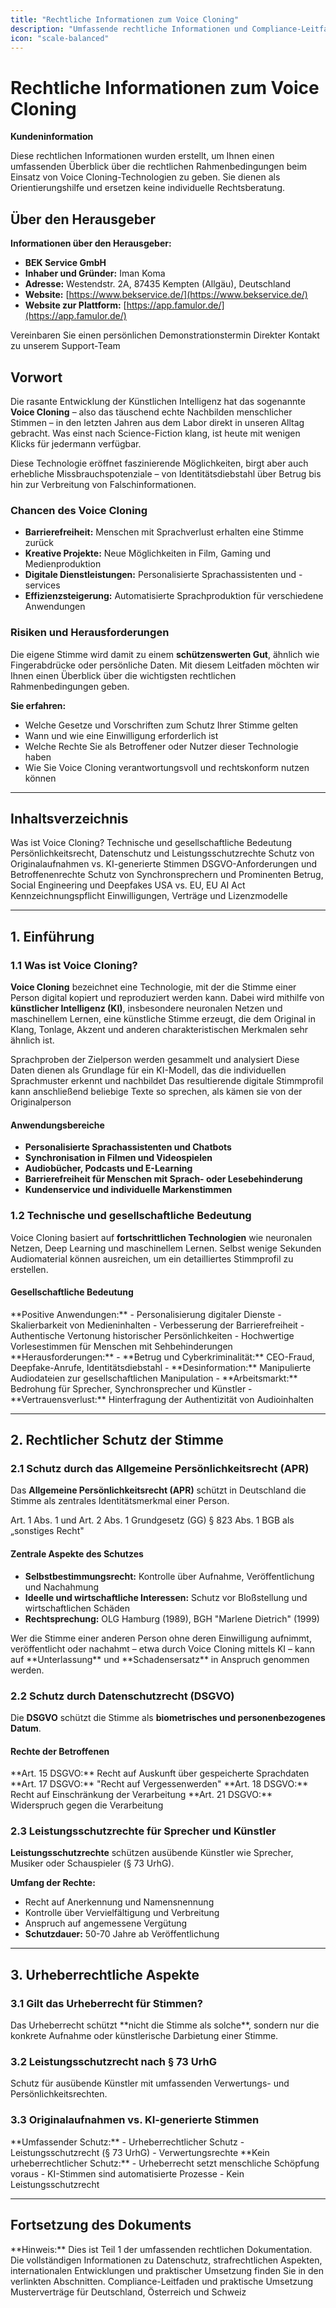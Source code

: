 ```yaml
---
title: "Rechtliche Informationen zum Voice Cloning"
description: "Umfassende rechtliche Informationen und Compliance-Leitfaden für Voice Cloning-Technologien im deutschen, österreichischen und schweizerischen Rechtsraum"
icon: "scale-balanced"
---
```


# Rechtliche Informationen zum Voice Cloning
**Kundeninformation**

<Info>
Diese rechtlichen Informationen wurden erstellt, um Ihnen einen umfassenden Überblick über die rechtlichen Rahmenbedingungen beim Einsatz von Voice Cloning-Technologien zu geben. Sie dienen als Orientierungshilfe und ersetzen keine individuelle Rechtsberatung.
</Info>

## Über den Herausgeber

**Informationen über den Herausgeber:**
- **BEK Service GmbH**
- **Inhaber und Gründer:** Iman Koma
- **Adresse:** Westendstr. 2A, 87435 Kempten (Allgäu), Deutschland
- **Website:** [https://www.bekservice.de/](https://www.bekservice.de/)
- **Website zur Plattform:** [https://app.famulor.de/](https://app.famulor.de/)

<CardGroup cols={2}>
  <Card title="Demo anfragen" icon="calendar-days" href="https://cal.com/bek-group/demotermine">
    Vereinbaren Sie einen persönlichen Demonstrationstermin
  </Card>
  <Card title="Support kontaktieren" icon="envelope" href="mailto:support@famulor.io">
    Direkter Kontakt zu unserem Support-Team
  </Card>
</CardGroup>

## Vorwort

Die rasante Entwicklung der Künstlichen Intelligenz hat das sogenannte **Voice Cloning** – also das täuschend echte Nachbilden menschlicher Stimmen – in den letzten Jahren aus dem Labor direkt in unseren Alltag gebracht. Was einst nach Science-Fiction klang, ist heute mit wenigen Klicks für jedermann verfügbar.

<Warning>
Diese Technologie eröffnet faszinierende Möglichkeiten, birgt aber auch erhebliche Missbrauchspotenziale – von Identitätsdiebstahl über Betrug bis hin zur Verbreitung von Falschinformationen.
</Warning>

### Chancen des Voice Cloning

- **Barrierefreiheit:** Menschen mit Sprachverlust erhalten eine Stimme zurück
- **Kreative Projekte:** Neue Möglichkeiten in Film, Gaming und Medienproduktion
- **Digitale Dienstleistungen:** Personalisierte Sprachassistenten und -services
- **Effizienzsteigerung:** Automatisierte Sprachproduktion für verschiedene Anwendungen

### Risiken und Herausforderungen

Die eigene Stimme wird damit zu einem **schützenswerten Gut**, ähnlich wie Fingerabdrücke oder persönliche Daten. Mit diesem Leitfaden möchten wir Ihnen einen Überblick über die wichtigsten rechtlichen Rahmenbedingungen geben.

**Sie erfahren:**
- Welche Gesetze und Vorschriften zum Schutz Ihrer Stimme gelten
- Wann und wie eine Einwilligung erforderlich ist
- Welche Rechte Sie als Betroffener oder Nutzer dieser Technologie haben
- Wie Sie Voice Cloning verantwortungsvoll und rechtskonform nutzen können

---

## Inhaltsverzeichnis

<CardGroup cols={3}>
  <Card title="1. Einführung" icon="book-open" href="#1-einführung">
    Was ist Voice Cloning? Technische und gesellschaftliche Bedeutung
  </Card>
  <Card title="2. Rechtlicher Schutz" icon="shield" href="#2-rechtlicher-schutz-der-stimme">
    Persönlichkeitsrecht, Datenschutz und Leistungsschutzrechte
  </Card>
  <Card title="3. Urheberrecht" icon="copyright" href="#3-urheberrechtliche-aspekte">
    Schutz von Originalaufnahmen vs. KI-generierte Stimmen
  </Card>
  <Card title="4. Datenschutz" icon="user-shield" href="#4-datenschutzrechtliche-anforderungen">
    DSGVO-Anforderungen und Betroffenenrechte
  </Card>
  <Card title="5. Wirtschaftliche Interessen" icon="coins" href="#5-persönlichkeitsrecht-und-wirtschaftliche-interessen">
    Schutz von Synchronsprechern und Prominenten
  </Card>
  <Card title="6. Strafrecht" icon="gavel" href="#6-strafrechtliche-aspekte">
    Betrug, Social Engineering und Deepfakes
  </Card>
  <Card title="7. Internationale Entwicklungen" icon="globe" href="#7-internationale-entwicklungen">
    USA vs. EU, EU AI Act Kennzeichnungspflicht
  </Card>
  <Card title="8. Praktische Umsetzung" icon="file-contract" href="#8-praktische-umsetzung">
    Einwilligungen, Verträge und Lizenzmodelle
  </Card>
</CardGroup>

---

## 1. Einführung

### 1.1 Was ist Voice Cloning?

**Voice Cloning** bezeichnet eine Technologie, mit der die Stimme einer Person digital kopiert und reproduziert werden kann. Dabei wird mithilfe von **künstlicher Intelligenz (KI)**, insbesondere neuronalen Netzen und maschinellem Lernen, eine künstliche Stimme erzeugt, die dem Original in Klang, Tonlage, Akzent und anderen charakteristischen Merkmalen sehr ähnlich ist.

<Steps>
  <Step title="Datensammlung">
    Sprachproben der Zielperson werden gesammelt und analysiert
  </Step>
  <Step title="KI-Training">
    Diese Daten dienen als Grundlage für ein KI-Modell, das die individuellen Sprachmuster erkennt und nachbildet
  </Step>
  <Step title="Stimmprofil-Erstellung">
    Das resultierende digitale Stimmprofil kann anschließend beliebige Texte so sprechen, als kämen sie von der Originalperson
  </Step>
</Steps>

#### Anwendungsbereiche

- **Personalisierte Sprachassistenten und Chatbots**
- **Synchronisation in Filmen und Videospielen**
- **Audiobücher, Podcasts und E-Learning**
- **Barrierefreiheit für Menschen mit Sprach- oder Lesebehinderung**
- **Kundenservice und individuelle Markenstimmen**

### 1.2 Technische und gesellschaftliche Bedeutung

Voice Cloning basiert auf **fortschrittlichen Technologien** wie neuronalen Netzen, Deep Learning und maschinellem Lernen. Selbst wenige Sekunden Audiomaterial können ausreichen, um ein detailliertes Stimmprofil zu erstellen.

#### Gesellschaftliche Bedeutung

<Tabs>
  <Tab title="Chancen">
    **Positive Anwendungen:**
    - Personalisierung digitaler Dienste
    - Skalierbarkeit von Medieninhalten
    - Verbesserung der Barrierefreiheit
    - Authentische Vertonung historischer Persönlichkeiten
    - Hochwertige Vorlesestimmen für Menschen mit Sehbehinderungen
  </Tab>
  
  <Tab title="Risiken">
    **Herausforderungen:**
    - **Betrug und Cyberkriminalität:** CEO-Fraud, Deepfake-Anrufe, Identitätsdiebstahl
    - **Desinformation:** Manipulierte Audiodateien zur gesellschaftlichen Manipulation
    - **Arbeitsmarkt:** Bedrohung für Sprecher, Synchronsprecher und Künstler
    - **Vertrauensverlust:** Hinterfragung der Authentizität von Audioinhalten
  </Tab>
</Tabs>

---

## 2. Rechtlicher Schutz der Stimme

### 2.1 Schutz durch das Allgemeine Persönlichkeitsrecht (APR)

Das **Allgemeine Persönlichkeitsrecht (APR)** schützt in Deutschland die Stimme als zentrales Identitätsmerkmal einer Person.

<CardGroup cols={2}>
  <Card title="Verfassungsrechtliche Grundlage" icon="gavel">
    Art. 1 Abs. 1 und Art. 2 Abs. 1 Grundgesetz (GG)
  </Card>
  <Card title="Zivilrechtliche Umsetzung" icon="scale-balanced">
    § 823 Abs. 1 BGB als „sonstiges Recht"
  </Card>
</CardGroup>

#### Zentrale Aspekte des Schutzes

- **Selbstbestimmungsrecht:** Kontrolle über Aufnahme, Veröffentlichung und Nachahmung
- **Ideelle und wirtschaftliche Interessen:** Schutz vor Bloßstellung und wirtschaftlichen Schäden
- **Rechtsprechung:** OLG Hamburg (1989), BGH "Marlene Dietrich" (1999)

<Warning>
Wer die Stimme einer anderen Person ohne deren Einwilligung aufnimmt, veröffentlicht oder nachahmt – etwa durch Voice Cloning mittels KI – kann auf **Unterlassung** und **Schadensersatz** in Anspruch genommen werden.
</Warning>

### 2.2 Schutz durch Datenschutzrecht (DSGVO)

Die **DSGVO** schützt die Stimme als **biometrisches und personenbezogenes Datum**.

#### Rechte der Betroffenen

<CardGroup cols={2}>
  <Card title="Auskunftsrecht" icon="eye">
    **Art. 15 DSGVO:** Recht auf Auskunft über gespeicherte Sprachdaten
  </Card>
  <Card title="Löschungsrecht" icon="trash">
    **Art. 17 DSGVO:** "Recht auf Vergessenwerden"
  </Card>
  <Card title="Einschränkungsrecht" icon="lock">
    **Art. 18 DSGVO:** Recht auf Einschränkung der Verarbeitung
  </Card>
  <Card title="Widerspruchsrecht" icon="hand">
    **Art. 21 DSGVO:** Widerspruch gegen die Verarbeitung
  </Card>
</CardGroup>

### 2.3 Leistungsschutzrechte für Sprecher und Künstler

**Leistungsschutzrechte** schützen ausübende Künstler wie Sprecher, Musiker oder Schauspieler (§ 73 UrhG).

**Umfang der Rechte:**
- Recht auf Anerkennung und Namensnennung
- Kontrolle über Vervielfältigung und Verbreitung
- Anspruch auf angemessene Vergütung
- **Schutzdauer:** 50-70 Jahre ab Veröffentlichung

---

## 3. Urheberrechtliche Aspekte

### 3.1 Gilt das Urheberrecht für Stimmen?

<Warning>
Das Urheberrecht schützt **nicht die Stimme als solche**, sondern nur die konkrete Aufnahme oder künstlerische Darbietung einer Stimme.
</Warning>

### 3.2 Leistungsschutzrecht nach § 73 UrhG

Schutz für ausübende Künstler mit umfassenden Verwertungs- und Persönlichkeitsrechten.

### 3.3 Originalaufnahmen vs. KI-generierte Stimmen

<Tabs>
  <Tab title="Originalaufnahmen">
    **Umfassender Schutz:**
    - Urheberrechtlicher Schutz
    - Leistungsschutzrecht (§ 73 UrhG)
    - Verwertungsrechte
  </Tab>
  
  <Tab title="KI-generierte Stimmen">
    **Kein urheberrechtlicher Schutz:**
    - Urheberrecht setzt menschliche Schöpfung voraus
    - KI-Stimmen sind automatisierte Prozesse
    - Kein Leistungsschutzrecht
  </Tab>
</Tabs>

---

## Fortsetzung des Dokuments

<Info>
**Hinweis:** Dies ist Teil 1 der umfassenden rechtlichen Dokumentation. Die vollständigen Informationen zu Datenschutz, strafrechtlichen Aspekten, internationalen Entwicklungen und praktischer Umsetzung finden Sie in den verlinkten Abschnitten.
</Info>

<CardGroup cols={2}>
  <Card title="Nächste Schritte" icon="arrow-right" href="/legal/voice-cloning-compliance">
    Compliance-Leitfaden und praktische Umsetzung
  </Card>
  <Card title="Vertragsvorlagen" icon="file-contract" href="/legal/voice-cloning-contracts">
    Musterverträge für Deutschland, Österreich und Schweiz
  </Card>
</CardGroup>